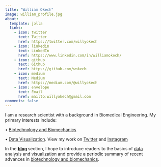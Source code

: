 ```yaml
---
title: "William Okech"
image: william_profile.jpg
about:
  template: jolla
  links:
    - icon: twitter
      text: Twitter
      href: https://twitter.com/willyokech
    - icon: linkedin
      text: LinkedIn
      href: https://www.linkedin.com/in/williamokech/
    - icon: github
      text: Github
      href: https://github.com/wokech
    - icon: medium
      text: Medium
      href: https://medium.com/@willyokech
    - icon: envelope
      text: Email
      href: mailto:willyokech@gmail.com
comments: false
---
```


::: {#hero-heading style="text-align:left"}
I am a research scientist with a background in Biomedical Engineering. My primary interests include:

• [Biotechnology and Biomechanics](resources/biox/biox.qmd)

• [Data Visualization](resources/data_viz/ds_viz.qmd). View my work on [Twitter](https://twitter.com/afrodataviz1) and [Instagram](https://www.instagram.com/afrodataviz/)

In the [**blog**](blog.qmd) section, I hope to introduce readers to the basics of [data](resources/ds_ml_ai/ds_ml_ai.qmd) [analysis](resources/programming/programming.qmd) and [visualization](resources/data_viz/ds_viz.qmd) and provide a periodic summary of recent advances in [biotechnology and biomechanics](resources/biox/biox.qmd).
:::
